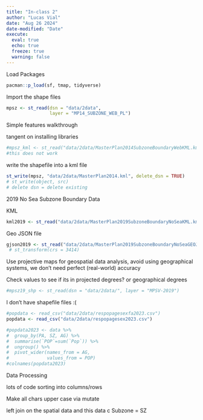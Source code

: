 ```yaml
---
title: "In-class 2"
author: "Lucas Vial"
date: "Aug 26 2024"
date-modified: "Date"
execute: 
  eval: true
  echo: true
  freeze: true
  warning: false
---
```


Load Packages

```r
pacman::p_load(sf, tmap, tidyverse)
```

Import the shape files

```r
mpsz <- st_read(dsn = "data/2data", 
                layer = "MP14_SUBZONE_WEB_PL")
```

Simple features walkthrough

tangent on installing libraries

```r
#mpsz_kml <- st_read("data/2data/MasterPlan2014SubzoneBoundaryWebKML.kml")
#this does not work 
```

write the shapefile into a kml file

```r
st_write(mpsz, "data/2data/MasterPlan2014.kml", delete_dsn = TRUE)
# st_write(object, src)
# delete dsn = delete existing 
```

2019 No Sea Subzone Boundary Data

KML

```r
kml2019 <- st_read("data/2data/MasterPlan2019SubzoneBoundaryNoSeaKML.kml")
```

Geo JSON file

```r
gjson2019 <- st_read("data/2data/MasterPlan2019SubzoneBoundaryNoSeaGEOJSON.geojson") #%>%
 # st_transform(crs = 3414)
```

Use projective maps for geospatial data analysis, avoid using geographical systems, we don't need perfect (real-world) accuracy

Check values to see if its in projected degrees? or geographical degrees

```r
#mpsz19_shp <- st_read(dsn = "data/2data/", layer = "MPSV-2019") 
```

I don't have shapefile files :(

```r
#popdata <- read_csv("data/2data/respopagesexfa2023.csv")
popdata <- read_csv("data/2data/respopagesex2023.csv")
```

```r
#popdata2023 <- data %>%
#  group_by(PA, SZ, AG) %>%
#  summarise(`POP`=sum(`Pop`)) %>%
#  ungroup() %>%
#  pivot_wider(names_from = AG,
#              values_from = POP)
#colnames(popdata2023)
```

Data Processing

lots of code sorting into columns/rows

Make all chars upper case via mutate

left join on the spatial data and this data c Subzone = SZ
